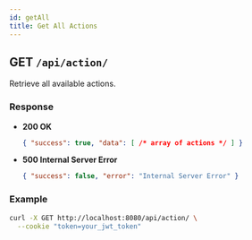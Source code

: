 ```yaml
---
id: getAll
title: Get All Actions
---
```


## GET `/api/action/`

Retrieve all available actions.

### Response

- **200 OK**
  ```json
  { "success": true, "data": [ /* array of actions */ ] }
  ```
- **500 Internal Server Error**
  ```json
  { "success": false, "error": "Internal Server Error" }
  ```

### Example

```bash
curl -X GET http://localhost:8080/api/action/ \
  --cookie "token=your_jwt_token"
```
